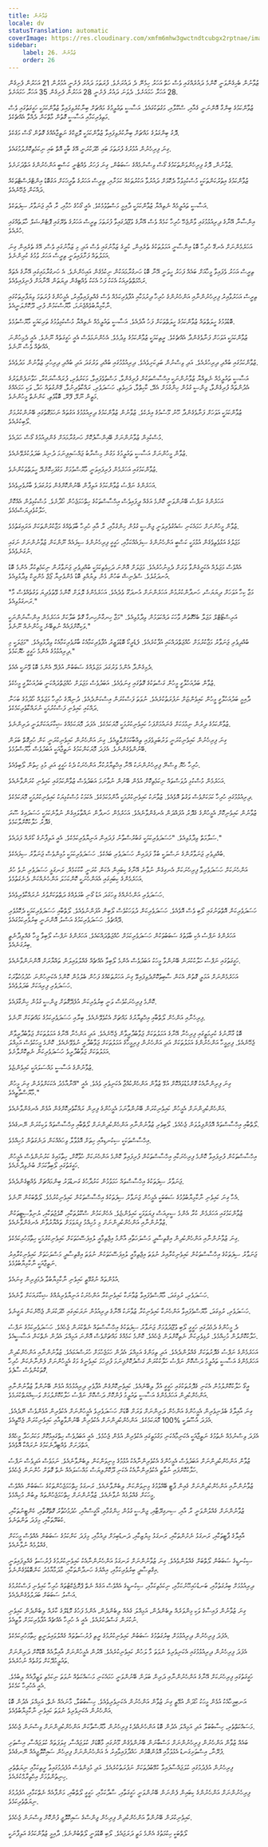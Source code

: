 ```yaml
---
title: ޒުވާނުން
locale: dv
statusTranslation: automatic
coverImage: https://res.cloudinary.com/xmfm6mhw3gwctndtcubgx2rptnae/image/upload/v1740337243/small_cover_educacion_fundamental_a051170f1c.webp
sidebar:
    label: 26. ޒުވާނުން
    order: 26
---
```

ޒުވާނުން ބެހިގެންވަނީ ކޮންމެ ދައުރެއްގައި ވެސް ހަތް އަހަރު ހިމެނޭ ދެ ދައުރަށެވެ. ފުރަތަމަ ދައުރު ފެށެނީ އުމުރުން 21 އަހަރުން ފެށިގެން 28 އަހަރާ ހަމައަށެވެ. ދެވަނަ ދައުރު ފެށެނީ 28 އަހަރުން ފެށިގެން 35 އަހަރާ ހަމައަށެވެ.

ޒުވާންކަމުގެ ބިންގާ އޮންނަނީ ގެއާއި، ސްކޫލާއި، މަގުތަކުގައެވެ. އަސާސީ ތަޢުލީމުގެ މައްޗަށް ބިނާކުރެވިފައިވާ ޒުވާންކަމަކީ ހަގީގަތުގައި ވެސް މަތިވެރިކަމާއި އަސާސީ ގޮތުން މާތްކަން ދެއްވާ އެއްޗެކެވެ.

ދޮގު ބިންގަލުގެ މައްޗަށް ބިނާކުރެވިފައިވާ ޒުވާންކަމަކީ ލޮޖިކްގެ ނަތީޖާއެއްގެ ގޮތުން ގޯސް މަގެކެވެ.

ގިނަ ފިރިހެނުން އުމުރުގެ ފުރަތަމަ ބައި ހޭދަކުރަނީ އޭގެ ބާކީ އޮތް ބައި ނިކަމެތިކޮށްލުމުގައެވެ.

ޒުވާނުން، ދޮގު ފިރިހެންވަންތަކަމުގެ ގޯސް ވިސްނުމެއްގެ ސަބަބުން، ގިނަ ފަހަރު ވެއްޓެނީ ކަސްބީ އަންހެނުންގެ އަތްދަށަށެވެ.

ޒުވާންކަމުގެ އިތުރުކަންތަކަކީ މުސްކުޅިވުމާ ދެކޮޅަށް ދައުރުވާ އަކުރުތަކެއް ކަމަށާއި، ތިރީސް އަހަރުގެ ތާރީޚަކަށް އަގުބޮޑު އިންޓްރެސްޓްތަކެއް ދައްކަން ޖެހޭނެއެވެ.

އަސާސީ ތައުލީމެއް ނެތިއްޔާ ޒުވާންކަމަކީ ދާއިމީ މަސްތުވުމެކެވެ. އެއީ ގޯހުގެ ހުމާއި، ރާ އާއި ޖަނަވާރު ސިފަތަކެވެ.

އިންސާނާ އޭނާގެ ދިރިއުޅުމުގައި ވާންޖެހޭ ހުރިހާ ކަމެއް ވެސް އޭނާގެ ވުޖޫދުގައިވާ ފުރަތަމަ ތިރީސް އަހަރުގެ ތެރޭގައި ޕޮޓެންޝަލް ހާލަތެއްގައި ހުރެއެވެ.

އަހަރެމެންނަށް އެނގޭ ހުރިހާ ބޮޑު އިންސާނީ އަމަލުތަކުގެ ތެރެއިން، ކުރީގެ ޒަމާނުގައި ވެސް އަދި މި ޒަމާނުގައި ވެސް، އޭގެ ތެރެއިން ގިނަ އަމަލުތައް ފަށާފައިވަނީ ތިރީސް އަހަރު ވުމުގެ ކުރިންނެވެ.

ތިރީސް އަހަރު ވެފައިވާ މީހާއަށް ބައެއް ފަހަރު ހީވަނީ އޭނާ ބޮޑު ހަނގުރާމައަކުން ނިކުމެގެން އައިހެންނެވެ. އެ ހަނގުރާމައިގައި އޭނާގެ އެތައް ރަޙްމަތްތެރިއަކު އެކަކު ފަހު އެކަކު ވެއްޓިގެން ދިޔަތަން އޭނާއަށް ފެނިފައިވެއެވެ.

ތިރީސް އަހަރުވާއިރު ފިރިހެނުންނާއި އަންހެނުންގެ ހުރިހާ ދިރުމަކާއި އުފާވެރިކަމެއް ވެސް ގެއްލިފައިވާއިރު، އެމީހުންގެ ފުރަތަމަ ވިޔަފާރިތަކުގައި ނާކާމިޔާބުވެއްޖެނަމަ، މާޔޫސްކަމުން ފުރި، ދޫކޮށްލަނީއެވެ.

ބޮޑުވުމުގެ ހީލަތްތައް ޒުވާންކަމުގެ ހީލަތްތަކަށް ފަހު އާދެއެވެ. އަސާސީ ތައުލީމެއް ނެތިއްޔާ މުސްކުޅިވުމުގެ ތަރިކައަކީ މާޔޫސްވުމެވެ.

ޒުވާންކަމަކީ އަވަހަށް ފަނާވެގެންދާ އެއްޗެކެވެ. ރީތިކަމަކީ ޒުވާންކަމުގެ ވިދުމެވެ. އެހެންނަމަވެސް އެއީ ހަގީގަތެއް ނޫނެވެ. އެއީ ދެމިހުންނަ އެއްޗެއް ވެސް ނޫނެވެ.

ޒުވާންކަމުގައި ބުއްދި ދިރިހުރެއެވެ. އަދި ވިސްނުން ބަލިކަށިވެއެވެ. ދިރިއުޅުމުގައި ބުއްދި ވަރުގަދަ އަދި ބުއްދި ދިރިހުރި ޒުވާނުން މަދުވެއެވެ.

އަސާސީ ތައުލީމެއް ނެތިއްޔާ ޒުވާނުންނަކީ އިޙްސާސްތަކުން ފުރިގެންވާ، މަސްތުވެފައިވާ، މަކަރުވެރި، ފުރައްސާރަކުރާ، ހަވާނަފެންވަރުގެ އެދުންތައް ފުރިގެންވާ، ޖިންސީ ގުޅުން ހިންގުމަށް އެދޭ، ކާހިތްވާ، ދަހިވެތި، ހަސަދަވެރި، ރައްކާތެރިނުވާ، ގޭންގުތައް ހަދާ، ވަކި ހަމައެއްގެ މަތީން ނޫޅޭ، ފޭރޭ، ބޮޑާވެތި، ކަންނެތް މީހުންނެވެ.

ޒުވާންކަމަކީ އަވަހަށް ފަނާވެގެންދާ ހޫނު މޫސުމުގެ އިރެކެވެ. ޒުވާނުން ޒުވާންކަމުގެ ދިރިއުޅުމުގެ އަގުތައް ނަހަމަގޮތުގައި ބޭނުންކުރުމަށް ލޯބިކުރެއެވެ.

މުސްކުޅިން ޒުވާނުންނަށް ބޭއިންސާފުކޮށް ހަނގުރާމައަށް ގެންދިއުމުގެ ގޯސް ހަދައެވެ.

ޒުވާން މީހުންނަށް އަސާސީ ތައުލީމުގެ މަގުން މިސްރާބު ޖައްސައިފިނަމަ ދުނިޔެ ބަދަލުކުރެވޭނެއެވެ.

ޒުވާންކަމުގައި އަހަރެމެން ފުރިފައިވަނީ މާޔޫސްވުމަށް މަގުފަހިކޮށްދޭ ހީލަތްތަކުންނެވެ.

އަހަރެންގެ ނަފްސު ޒުވާންކަމުގެ އަލިފާން ބޭނުންކޮށްގެން ވަރުގަދަވެ ބާރުވެރިވެއެވެ.

އަހަރެންގެ ނަފްސު ބޭނުންވަނީ ކޮންމެ އަގެއް ދީފައިވެސް އިޙްސާސްތަކުގެ ހިތްހަމަޖެހުން ހޯދާށެވެ. މުސްކުޅިވުން އެއްކޮށް ހަލާކުވެދިޔަސްމެއެވެ.

ޒުވާން މީހުންނަށް ހަމައެކަނި ޝައުގުވެރިވަނީ ޖިންސީ ގުޅުން ހިންގުމާއި، ރާ އާއި ހުރިހާ ބާވަތެއްގެ މަޖާކުރުންތަކަށް އަރައިގަތުމެވެ.

މަޖަލުގެ އަޅުވެތިވެގެން އުޅުމަކީ ކަސްބީ އަންހެނުންގެ ސިފައެއްކަމާއި، ހަގީގީ ފިރިހެނުންގެ ސިފައެއް ނޫންކަން ޒުވާނުންނަށް ނަގައި ނުގަނެވެއެވެ.

އެއްވެސް މަޖަލެއް އެކަށީގެންވާ ވަރަށް ދެމިނުހުރެއެވެ. މަޖަލަށް އޮންނަ ދަހިވެތިކަމަކީ ބުއްދިވެރި ޖަނަވާރުން ނިކަމެތިކުރާ އެންމެ ބޮޑު އުނދަގުލެވެ. ސްޕެނިޝް ބަހުން ޅެން ލިޔުއްވި ބޮޑު ޅެންވެރިޔާ ޖޯޖް މެންރީކް ވިދާޅުވިއެވެ.

"މަޖާ ކިހާ އަވަހަށް ދިޔަޔަސް،
ހަނދާންކުރުމުން އަހަރެންނަށް އުނދަގޫ ވެދެއެވެ.
އަހަރެމެންގެ ލޮލަށް
ކޮންމެ ވޭތުވެދިޔަ ވަގުތެއްވެސް މާ ރަނގަޅުވިއެވެ."

އަރިސްޓޯޓްލް މަޖަލާ ބެހޭގޮތުން ވާހަކަ ދައްކަވަމުން ވިދާޅުވިއެވެ. "މަޖާ ހިނގާނުހިނގާ ގޮތް ބަލާކަށް އަހަރެމެން އިންސާނުންނަކީ ވަކިކޮށްފައެއް ނުތިބޭނެ މީހުންނެއް ނޫނެވެ."

ބުއްދިވެރި ޖަނަވާރު މަޖާކުރުމަށް ހުއްޖަތްދައްކައި އުފާކުރެއެވެ. ފެޑެރީކޯ ބޮޑުވަޒީރު އުފާވެރިކަމާއެކު ބާރުވެރިކަމާއެކު ވިދާޅުވިއެވެ. "މަޖަލަކީ މި ދިރިއުޅުމުގެ އެންމެ ހަގީގީ ހެޔޮކަމެވެ."

ދެމިގެންދާ އެންމެ ވަރުގަދަ މަޖަލެއްގެ ސަބަބުން އުފެދޭ އެންމެ ބޮޑު ވޭނަކީ އެއެވެ.

ޒުވާން ބަދުއަހުލާގީ މީހުން ގަސްތަކުގެ ގޮތުގައި ގިނަވެއެވެ. އަބަދުވެސް މަޖަލަށް ހުއްޖަތްދައްކަނީ ބަދުއަހުލާގީ މީހެކެވެ.

ދާއިމީ ބަދުއަހުލާގީ މީހުން ކައިވެންޏަށް ނަފުރަތުކުރެއެވެ. ނުވަތަ ފަސްކުރަން އިސްކަންދެއެވެ. ދުނިޔޭގެ ހުރިހާ މަޖަލެއް ހޯދުމުގެ ބަހަނާ ދައްކައި ކައިވެނި ފަސްކުރުމަކީ ނުރައްކާތެރިކަމެކެވެ.

ޒުވާންކަމުގެ ދިރުން ނިމުމަކަށް ގެނައުމަށްފަހު ކައިވެނިކުރުމަކީ މޮޔަކަމެކެވެ. އެފަދަ މޮޔަކަމެއްގެ ޝިކާރައަކަށްވަނީ ދަރިންނެވެ.

ގިނަ ފިރިހެނުން ކައިވެނިކުރަނީ ވަރުބަލިވެފައި ތިއްބާކަމަށްވާތީއެވެ. ގިނަ އަންހެނުން ކައިވެނިކުރަނީ ކަން ހުރިގޮތް ބަލަން ބޭނުންވެގެންނެވެ. އެފަދަ މޮޔަކަންކަމުގެ ނަތީޖާއަކީ އަބަދުވެސް މާޔޫސްވުމެވެ.

ހުރިހާ ހެޔޮ ވިސްނޭ ފިރިހެނުންނަކު އޭނާ އިޚްތިޔާރުކުރާ އަންހެނަކު ދެކެ ހަގީގީ އަދި މުޅި ހިތުން ލޯބިވެއެވެ.

އަހަރެމެން މުސްކުޅި ދުވަސްތައް ނިކަމެތިކޮށް އުޅެން ބޭނުން ނުވާނަމަ އަބަދުވެސް ޒުވާންކަމުގައި ކައިވެނި ކުރަންވާނެއެވެ.

ދިރިއުޅުމުގައި ހުރިހާ ކަމަކަށްވެސް ވަގުތު އޮވެއެވެ. ޒުވާނަކު ކައިވެނިކުރުމަކީ އާންމުކަމެކެވެ. އެކަމަކު މުސްކުޅިޔަކު ކައިވެނިކުރުމަކީ މޮޔަކަމެކެވެ.

ޒުވާނުން ކައިވެނިކޮށް އެމީހުންގެ ގެދޮރު އުފައްދަން އެނގެންވާނެއެވެ. އަހަރެމެން ހަނދާން ނައްތާލައިގެން ނުވާނެކަމަކީ ހަސަދައިގެ ސޫރަ ގެދޮރު ހަލާކުކޮށްލާކަމެވެ.

ސަލާމަތް ވިދާޅުވިއެވެ. "ހަސަދަވެރިކަމަކީ ގަބުރުސްތާނު ފަދައިން އަނިޔާވެރިކަމެކެވެ. އެއީ އަލިފާނުގެ ކޯރެއް ފަދައެވެ."

ބުއްދިވެރި ޖަނަވާރުންގެ ނަސްލަކީ ބުޅާ ފަދައިން ހަސަދަވެރި ބައެކެވެ. ހަސަދަވެރިކަމަކީ މުޅިންވެސް ޖަނަވާރު ސިފައެކެވެ.

އަންހެނަކަށް ހަސަދަވެރިވާ ފިރިހެނަކަށް އެނގިގެން ނުވާނެ އޭނާގެ ކިބައިން އެކަން ކުރަނީ ކާކުކަމެއް. ރަނގަޅީ ހަސަދަވެރި ނުވެ ހުރެ އަހަރެމެންގެ ކިބައިގައި އެއަންހެނަކީ ކޮންކަހަލަ އަންހެނެއްކަން ދެނެގަތުމެވެ.

ހަސަދަވެރި އަންހެނެއްގެ ވިހަގަދަ އަޑު ގޯނި ބުޅަލެއްގެ ދަތްތަކަށްވުރެ ނުރައްކާވެރިވެއެވެ.

ހަސަދަވެރިކަން އޮތްތަނުގައި ލޯބި ވެސް އޮވެއެވެ. ހަސަދަވެރިކަން ދުވަހަކުވެސް ލޯބިން އުފަންނުވެއެވެ. ލޯތްބާއި ހަސަދަވެރިކަމަކީ ދެކޮޅުވެރި ދޭއްޗެވެ. ހަސަދަވެރިކަމުގެ އަސްލު އޮންނަނީ ބިރުވެރިކަމުގައެވެ.

އަހަރެންގެ ނަފްސު އެކި ބާވަތުގެ ސަބަބުތަކުން ހަސަދަވެރިކަމަށް ހުއްޖަތްދައްކައެވެ. އަހަރެންގެ ނަފްސު ލޯބިވާ މީހާ ގެއްލިދާނެތީ ބިރުގަނެއެވެ.

ހަގީގަތުގައި ނަފްސު ހަލާކުކުރަން ބޭނުންވާ މީހަކު އަބަދުވެސް އެންމެ ލޯބިވާ އެއްޗެއް ގެއްލުވައިލަން ތައްޔާރަށް އޮންނަންވާނެއެވެ.

އަހަރެމެންނަށް އަމަލީ ގޮތުން އެކަން ސާބިތުކޮށްދެވިފައިވޭ ގިނަ އަހަރުތަކެއްގެ ފަހުން ބެލުމުން ކޮންމެ އެކަނިހުންނަ ހުދުމުޚުތާރަކު ހަސަދަވެރި ފިރިއަކަށް ބަދަލުވެއެވެ.

ކޮންމެ ފިރިހެނަކުވެސް ވަނީ ބިރުވެރިކަން އުފެދޭގޮތަށް ޖިންސީ ގުޅުން ހިންގާފައެވެ.

ފިރިހެނާއި އަންހެން ލޯތްބާއި އިޚްތިޔާރުގެ މައްޗަށް އެކުވެވޭނެއެވެ. ބިރާއި ހަސަދަވެރިކަމުގެ މައްޗަކަށް ނޫނެވެ.

ބޮޑު ގާނޫނުގެ ކުރިމަތީގައި ފިރިހެނާ އޭނާގެ އަމަލުތަކަށް ޖަވާބުދާރީވާން ޖެހޭނެއެވެ. އަދި އަންހެނާ އޭނާގެ އަމަލުތަކަށް ޖަވާބުދާރީވާން ޖެހޭނެއެވެ. ފިރިމީހާ އަންހެނުންގެ އަމަލުތަކަށް އަދި އަންހެނުން ފިރިމީހާގެ އަމަލުތަކަށް ޖަވާބުދާރީ ނުވެވޭނެއެވެ. ކޮންމެ މީހަކުވެސް އަމިއްލަ އަމަލުތަކަށް ޖަވާބުދާރީވެ ހަސަދަވެރިކަން ނެތިކޮށްލާށެވެ.

ޒުވާނުންގެ އަސާސީ މައްސަލައަކީ ކައިވެންޏެވެ.

ގިނަ ފިރިންނާއެކު ގޮށްމުޑުވައްކޮށް އުޅޭ ޒުވާން އަންހެންކުއްޖާ އެކަނިވެރި ވެއެވެ. އެއީ "އޭނާއާމެދު އެކަކަށްވުރެން ގިނަ މީހުން މާޔޫސްވާތީއެވެ."

އަންހެންކުދިންނަށް އެމީހުން ކައިވެނިކުރަން ބޭނުންވާނަމަ އެމީހުންގެ ފިރިން ރައްކާތެރިކޮށްގެން އުޅެން އެނގެންވާނެއެވެ.

ލޯތްބާއި އިހްސާސްތައް އޮޅުންފިލުވަން ޖެހެއެވެ. ލޯބިވެރި ޒުވާނުންނާއި އަންހެންކުދިންނަށް ލޯތްބާއި އިހްސާސްތައް ވަކިކުރަން ނޭނގެއެވެ.

އިހްސާސްތަކަކީ ސިކުނޑިއާއި ހިތަށް އޮޅުވާލާ ވިހައެއްކަން ދަނެގަތުން މުހިއްމެވެ.

އިހްސާސްތަކުން ފުރިފައިވާ ކޮންމެ ފިރިހެނަކާއި އިހްސާސްތަކުން ފުރިފައިވާ ކޮންމެ އަންހެނަކަށް ހުވާކޮށް، ހިތާމައިގެ ކަރުނުންވެސް އެމީހުން ހަގީގަތުގައި ލޯބިވާކަމަށް ބުނެވިދާނެއެވެ.

ޖަނަވާރު ސިފަތަކުގެ އިހްސާސްތައް ހަމަވުމުން ކަރުދާހުގެ ގަނޑުވަރު ބިންމައްޗަށް ވެއްޓިގެންދެއެވެ.

އެހާ ގިނަ ކައިވެނި ނާކާމިޔާބުވުމުގެ ސަބަބަކީ އެމީހުން ޖަނަވާރު ސިފަތަކުގެ އިހްސާސްތަކުން ކައިވެނިކުރުމެވެ. ލޯތްބަކުން ނޫނެވެ.

ޒުވާންކަމުގައި އަހަރެމެން ކުރާ އެންމެ ސީރިއަސް ފިޔަވަޅަކީ ކައިވެންޏެވެ. އެހެންކަމުން ސްކޫލުތަކާއި، ކޮލެޖުތަކާއި، ޔުނިވާސިޓީތަކުން ޒުވާނުންނާއި އަންހެންކުދިންނަށް މި މުހިއްމު ފިޔަވަޅަށް ތައްޔާރުވާން އެނގެންވާނެއެވެ.

ގިނަ ޒުވާނުންނާއި އަންހެންކުދިން އިގްތިސާދީ މަސްލަހަތާއި އާންމު އިޖްތިމާއީ ލުއިފަސޭހަތަކަށް ކައިވެނިކުރުމަކީ ހިތާމަހުރިކަމެކެވެ.

ޖަނަވާރު ސިފަތަކުގެ އިހްސާސްތަކުން ކައިވެނިކުރާއިރު ނުވަތަ އިޖްތިމާއީ ލުއިފަސޭހަތަކުން ނުވަތަ އިގްތިސާދީ މަސްލަހަތަށް ކައިވެނިކުރާއިރު ނަތީޖާއަކީ ނާކާމިޔާބުވުމެވެ.

އުޅުންތައް ނުގުޅޭތީ ކައިވެނި ނާކާމިޔާބުވާ ދެމަފިރިން ގިނައެވެ.

ހަސަދަވެރި، ރުޅިގަދަ، މާޔޫސްވެފައިވާ ޒުވާނަކާ ކައިވެނިކުރާ އަންހެނަކު އަނިޔާވެރިޔެއްގެ ޝިކާރައަކަށް ވާނެއެވެ.

ހަސަދަވެރި، ރުޅިގަދަ، މާޔޫސްވެފައިވާ އަންހެނަކާ ކައިވެނިކުރާ ޒުވާނަކު އޭނާގެ ދިރިއުޅުން ނަރަކައިގައި ހޭދަކުރަން ޖެހޭނެކަން ޔަގީނެވެ.

ދެ މީހުންގެ ދެމެދުގައި ހަގީގީ ލޯބި ވުޖޫދުވުމަށް ޖަނަވާރު ސިފަތަކުގެ އިހްސާސްތައް ނެތްކުރަން ޖެހެއެވެ. ހަސަދަވެރިކަމުގެ ނަފްސު ހަލާކުކޮށްލުން މުހިއްމެވެ. ރުޅިވެރިކަން ނެތިކޮށްލަން ޖެހެއެވެ. ކޮންމެ ކަމެއްގެ މައްޗަށްވެސް އޮންނަ އަމިއްލަ އެދުން ނެތްކަން އަސާސީއެވެ.

އަހަރެމެންގެ ނަފްސު ގެދޮރުތަކަށް ގެއްލުންދެއެވެ. އަދި ތިމަންގެ އަމިއްލަ އެދުން ހަމަޖެހުމަށް ހުރަސްއަޅައެވެ. ޒުވާނުންނާއި އަންހެންކުދިން އަހަރެމެންގެ އަސާސީ ތައުލީމު ދަސްކޮށް ނަފްސު ހަލާކުކުރަން ގަސްދުކޮށްފިނަމަ ފުރިހަމަ ކައިވެނީގެ މަގު އެމީހުންނަށް ފެންނާނެކަން ހުރިހާ ގޮތަކުންވެސް ސާފެވެ.

އީގޯ ހަލާކުކޮށްލުމުން އެކަނި ގެދޮރުތަކުގައި ހަގީގީ އުފާ ލިބޭނެއެވެ. ކައިވެނިކޮށްގެން އުފާވެރި ދިރިއުޅުމެއް އުޅެން ބޭނުންވާ ޒުވާނުންނާއި އަންހެންކުދިން އަހަރެމެންގެ އަސާސީ ތައުލީމު ފުންކޮށް ދަސްކޮށް ނަފްސު ހަލާކުކޮށްލުމަށް ވަސިއްޔަތްކުރަމެވެ.

ގިނަ އާއިލާގެ ބެލެނިވެރިން އެމީހުންގެ އަންހެން ދަރިންނަށް ވަރަށް ބޮޑަށް ހަސަދަވެރިވެ އެމީހުންނަށް އެކުވެރިން އުޅެންވެސް ނޭދެއެވެ. އެފަދަ އުސޫލަކީ %100 މޮޔަކަމެކެވެ. އަންހެންކުދިންނަށް އެކުވެރިން ބޭނުންވާތީއާއި ކައިވެނިކުރަން ޖެހޭތީއެވެ.

އެފަދަ ވިސްނުމެއް ނެތުމުގެ ނަތީޖާއަކީ އެކަނިމާއެކަނި މަގުމަތީގައި އެކުވެރިން އުޅެން ޖެހުމެވެ. އެއީ އަބަދުވެސް ހިތްގައިމުކޮށް މަކަރުހަދާ މީހެއްގެ އަތްދަށަށް ވެއްޓިދާނެކަމުގެ ނުރައްކާ އޮވެއެވެ.

ޒުވާން އަންހެންކުދިންނަށް އަބަދުވެސް އެމީހުންގެ އެކުވެރިންނާއެކު އުޅުމުގެ މިނިވަންކަން ލިބެންވާނެއެވެ. ނަމަވެސް އަދިވެސް ނަފްސު ހަލާކުކޮށްފައި ނުވާތީ އެކުވެރިންނާއެކު އެކަނި ދޫކޮށްލިޔަސް މައްސަލައެއް ނެތް ގޮތަށް ހުންނަން ޖެހެއެވެ.

ޒުވާނުންނާއި އަންހެންކުދިންނަށް ގެއިން ޕާޓީ ބޭއްވުމުގެ މިނިވަންކަން ލިބެންވާނެއެވެ. ރަނގަޅު ހިތްހަމަޖެހުންތަކުގެ ސަބަބުން އެއްވެސް މީހަކަށް ގެއްލުމެއް ނުވާނެއެވެ. ޒުވާނުންނަށް ހިތްހަމަޖެހުންތައް ލިބުން މުހިއްމެވެ.

ޒުވާނުންނަށް ގެއްލުންވަނީ ރާ އާއި، ސިނގިރޭޓާއި، ޖިންސީ ގުޅުން ހިންގުމާއި، އޯގީސްއާއި، ހުދުމުޚުތާރު ގޮތްގޮތާއި، ކެންޓީނުތަކާއި، ކެބަރޭތަކާއި، މިފަދަ ތަންތަނެވެ.

އާއިލާގެ ޕާޓީތަކާއި، ރަނގަޅު ނެށުންތަކާއި، ރަނގަޅު މިޔުޒިކާއި، ދަނޑުބިމަށް ދިއުމާއި، މިފަދަ ކަންކަމުގެ ސަބަބުން އެއްވެސް މީހަކަށް ގެއްލުމެއް ނުވާނެއެވެ.

ސިކުނޑީގެ ސަބަބުން ލޯތްބަށް ގެއްލުންވެއެވެ. ގިނަ ޒުވާނުންނަށް ރަނގަޅު އަންހެނުންނާއެކު ކައިވެނިކުރުމުގެ ފުރުސަތު ގެއްލިފައިވަނީ އިގްތިސާދީ ބިރުވެރިކަމާއި، އިއްޔެގެ ހަނދާންތަކާއި، މާދަމާއާމެދު ކަންބޮޑުވެގެންނެވެ.

ދިރިއުޅުމަށް ބިރުގަތުމާއި، ބަނޑުހައިހޫނުކަމާއި، ނިކަމެތިކަމާއި، ސިކުނޑީގެ އެއްވެސް އަގެއް ނެތް ޕްރޮޖެކްޓުތައް ހުރިހާ ކައިވެނި ފަސްކުރުމުގެ އަސްލު ސަބަބަށް ބަދަލުވެގެންދެއެވެ.

ގިނަ ޒުވާނުން ފައިސާގެ ވަކި މިންވަރެއް ލިބެންދެން، އަމިއްލަ ގެއެއް ލިބެންދެން، އެންމެ ފަހުގެ މޮޑެލްގެ ކާރެއް ލިބެންދެން ކައިވެނި ނުކުރަން ގަސްދުކުރެއެވެ. އެއީ އެ ހުރިހާ އެއްޗެއް އުފާވެރިކަމަށް ވާތީއެވެ.

އެފަދަ ފިރިހެނުން ދިރިއުޅުމަށް ބިރުގަތުމުގެ ސަބަބުން ކައިވެނިކުރުމުގެ ރީތި ފުރުސަތުތައް ގެއްލުވައިލަނީތީ ހިތާމަހުރިކަމެކެވެ.

އެފަދަ ފިރިހެނުން ދިރިއުޅުމުގައި އެކަނިވެރިވެ ނުވަތަ މާ ލަހުން ކައިވެނިކުރެއެވެ. އޭރުން އެމީހުންނަށް އާއިލާއެއް ބޮޑުކޮށް ދަރިންނަށް ތައުލީމުދޭކަށް ވަގުތެއް ނުހުރެއެވެ.

ހަގީގަތުގައި ފިރިހެނަކަށް އޭނާގެ އަންހެނުންނާއި ދަރިން ބަލަން ބޭނުންވަނީ ހަމައެކަނި މަސައްކަތެއް ނުވަތަ ނިކަމެތި ވަޒީފާއެއް ލިބުމެވެ. އެއީ އެހުރިހާ ކަމެކެވެ.

އަނބިމީހާއެކު އުޅެން މީހަކު ހޯދަން އުޅޭތީ ގިނަ ޒުވާން އަންހެނުން އެކަނިވެރިވެއެވެ. ހިސާބުބަލާ، މާނައެއް ނެތް، އަމިއްލަ އެދުން ބޮޑު އަންހެނުން އެކަނިވެރިވެ ނުވަތަ ކައިވެނި ނާކާމިޔާބުވެއެވެ.

މަސައްކަތްތެރި، ހިސާބުބަލާ އަދި އަމިއްލަ އެދުން ބޮޑު އަންހެނެއްދެކެ ފިރިހެނުން މާޔޫސްވާކަން އަންހެންކުދިންނަށް ވިސްނަން ޖެހެއެވެ.

ބައެއް ޒުވާން އަންހެނުން ފިރިހެނުންނަށް މަސްބާނަން ބޭނުންވެގެން މޫނުގައި މާބޮޑަށް ކުލަޖައްސާ، ގިލަފަތައް ކުލަޖައްސާ، އިސްތަށި ފުރޭނާ، އިސްތަށިގަނޑު އެޅުވުމާއި އޮޅުންބޮޅުން ހައްދާފައިވާއިރު އެ އަންހެނުންނަށް ފިރިހެން ސައިކޮލޮޖީއެއް ނޭނގެއެވެ.

ފިރިހެނުން އުފެދުމުގައި ކުލަޖައްސާފައިވާ ކުޅޭބުދުތަކަށް ނަފުރަތުކުރެއެވެ. އަދި މުޅިންވެސް އުފެދުމުގައިވާ ރީތިކަމާއި ނިޔަތްތެރި ހިނިތުންވުމަށް އިހްތިރާމްކުރެއެވެ.

ފިރިހެނުންނަށް އަންހެނުންގެ ކިބައިން ފެންނަން ބޭނުންވަނީ ހަގީގަތާއި، ސާދާކަމާއި، ހަގީގީ ލޯތްބާއި، މަންފާއެއް ނެތްކަމާއި، އުފެދުމުގެ ނިޔަތްތެރިކަމެވެ.

ކައިވެނިކުރަން ބޭނުންވާ އަންހެންކުދިން ފިރިހެން ޖިންސްގެ ސައިކޮލޮޖީ ފުންކޮށް ވިސްނަން ޖެހެއެވެ.

ލޯތްބަކީ ހިކުމަތުގެ އެންމެ މަތީ ދަރަޖައެވެ. ލޯބި ބޮޑުވަނީ ލޯތްބުންނެވެ. ދާއިމީ ޒުވާންކަމުގެ އަލިފާނަކީ
